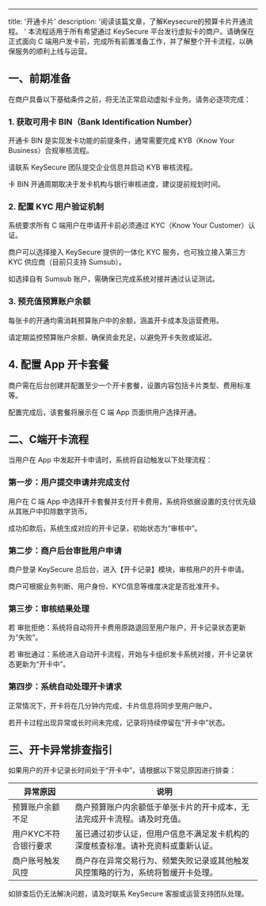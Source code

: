 ---
title: '开通卡片'
description: '阅读该篇文章，了解Keysecure的预算卡片开通流程。
'
本流程适用于所有希望通过 KeySecure 平台发行虚拟卡的商户。请确保在正式面向 C 端用户发卡前，完成所有前置准备工作，并了解整个开卡流程，以确保服务的顺利上线与运营。

## 一、前期准备
在商户具备以下基础条件之前，将无法正常启动虚拟卡业务。请务必逐项完成：

### 1. 获取可用卡 BIN（Bank Identification Number）
开通卡 BIN 是实现发卡功能的前提条件，通常需要完成 KYB（Know Your Business）合规审核流程。

请联系 KeySecure 团队提交企业信息并启动 KYB 审核流程。

卡 BIN 开通周期取决于发卡机构与银行审核进度，建议提前规划时间。

### 2. 配置 KYC 用户验证机制
系统要求所有 C 端用户在申请开卡前必须通过 KYC（Know Your Customer）认证。

商户可以选择接入 KeySecure 提供的一体化 KYC 服务，也可独立接入第三方 KYC 供应商（目前只支持 Sumsub）。

如选择自有 Sumsub 账户，需确保已完成系统对接并通过认证测试。

### 3. 预充值预算账户余额
每张卡的开通均需消耗预算账户中的余额，涵盖开卡成本及运营费用。

请定期监控预算账户余额，确保资金充足，以避免开卡失败或延迟。

## 4. 配置 App 开卡套餐
商户需在后台创建并配置至少一个开卡套餐，设置内容包括卡片类型、费用标准等。

配置完成后，该套餐将展示在 C 端 App 页面供用户选择开通。

## 二、C端开卡流程
当用户在 App 中发起开卡申请时，系统将自动触发以下处理流程：

### 第一步：用户提交申请并完成支付
用户在 C 端 App 中选择开卡套餐并支付开卡费用，系统将依据设置的支付优先级从其账户中扣除数字货币。

成功扣款后，系统生成对应的开卡记录，初始状态为“审核中”。

### 第二步：商户后台审批用户申请
商户登录 KeySecure 总后台，进入【开卡记录】模块，审核用户的开卡申请。

商户可根据业务判断、用户身份、KYC信息等维度决定是否批准开卡。

### 第三步：审核结果处理
若 审批拒绝：系统将自动将开卡费用原路退回至用户账户，开卡记录状态更新为“失败”。

若 审批通过：系统进入自动开卡流程，开始与卡组织发卡系统对接，开卡记录状态更新为“开卡中”。

### 第四步：系统自动处理开卡请求
正常情况下，开卡将在几分钟内完成，卡片信息将同步至用户账户。

若开卡过程出现异常或长时间未完成，记录将持续停留在“开卡中”状态。

## 三、开卡异常排查指引
如果用户的开卡记录长时间处于“开卡中”，请根据以下常见原因进行排查：

| 异常原因 | 说明 |
|------|------|
| 预算账户余额不足 | 商户预算账户内余额低于单张卡片的开卡成本，无法完成开卡流程。请及时充值。 |
| 用户KYC不符合银行要求 | 虽已通过初步认证，但用户信息不满足发卡机构的深度核查标准。请补充资料或重新认证。 |
| 商户账号触发风控 | 商户存在异常交易行为、频繁失败记录或其他触发风控策略的行为，系统将暂缓开卡处理。 |



如排查后仍无法解决问题，请及时联系 KeySecure 客服或运营支持团队处理。






